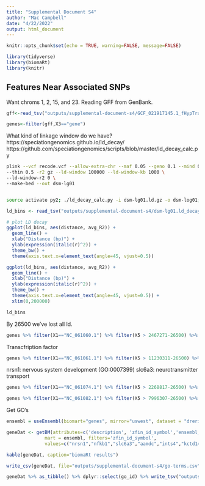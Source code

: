 ```yaml
---
title: "Supplemental Document S4"
author: "Mac Campbell"
date: "4/22/2022"
output: html_document
---
```


```r
knitr::opts_chunk$set(echo = TRUE, warning=FALSE, message=FALSE)
```

```r
library(tidyverse)
library(biomaRt)
library(knitr)
```


## Features Near Associated SNPs


Want chroms 1, 2, 15, and 23. Reading GFF from GenBank.     
```r
gff<-read_tsv("outputs/supplemental-document-s4/GCF_021917145.1_fHypTra1_genomic.gff.gz", skip=8, col_names = FALSE) %>% filter(X1 %in% c("NC_061060.1","NC_061061.1","NC_061074.1","NC_061082.1"))
```

```r
genes<-filter(gff,X3=="gene")
```

What kind of linkage window do we have?     
https://speciationgenomics.github.io/ld_decay/    
https://github.com/speciationgenomics/scripts/blob/master/ld_decay_calc.py      

```sh
plink --vcf recode.vcf --allow-extra-chr --maf 0.05 --geno 0.1 --mind 0.5 --chr lg01 \
--thin 0.5 -r2 gz --ld-window 100000 --ld-window-kb 1000 \
--ld-window-r2 0 \
--make-bed --out dsm-lg01


source activate py2; ./ld_decay_calc.py -i dsm-lg01.ld.gz -o dsm-log01; conda deactivate;
```

```r
ld_bins <- read_tsv("outputs/supplemental-document-s4/dsm-lg01.ld_decay_bins")

# plot LD decay
ggplot(ld_bins, aes(distance, avg_R2)) +
  geom_line() +
  xlab("Distance (bp)") + 
  ylab(expression(italic(r)^2)) +
  theme_bw() +
  theme(axis.text.x=element_text(angle=45, vjust=0.5)) 
```


```r
ggplot(ld_bins, aes(distance, avg_R2)) +
  geom_line() +
  xlab("Distance (bp)") + 
  ylab(expression(italic(r)^2)) +
  theme_bw() +
  theme(axis.text.x=element_text(angle=45, vjust=0.5)) +
  xlim(0,200000)
```

```r
ld_bins
```

By 26500 we've lost all ld.

```r
genes %>% filter(X1=="NC_061060.1") %>% filter(X5 > 2467271-26500) %>% filter(X4 < 2467271+26500) %>% mutate( Distance = X4 - 2467271, End = X5 - 2467271)
```

Transcfription factor 

```r
genes %>% filter(X1=="NC_061061.1") %>% filter(X5 > 11230311-26500) %>% filter(X4 < 11230464+26500)
```

nrsn1: nervous system development (GO:0007399)
slc6a3: neurotransmitter transport


```r
genes %>% filter(X1=="NC_061074.1") %>% filter(X5 > 2268817-26500) %>% filter(X4 < 2268817+26500)
```


```r
genes %>% filter(X1=="NC_061082.1") %>% filter(X5 > 7996307-26500) %>% filter(X4 < 7996307+26500)
```


Get GO's     

```r
ensembl = useEnsembl(biomart="genes", mirror="uswest", dataset = "drerio_gene_ensembl")
```

```r
geneDat <- getBM(attributes=c('description', 'zfin_id_symbol','ensembl_gene_id','go_id','name_1006',"definition_1006"),
              mart = ensembl, filters='zfin_id_symbol', 
              values=c("nrsn1","nfkb1","slc6a3","aamdc","ints4","kctd14","rps3","tfcp2l1","clasp1a"))

```

```r
kable(geneDat, caption="biomaRt results")
```

```r
write_csv(geneDat, file="outputs/supplemental-document-s4/go-terms.csv")
```


```r
geneDat %>% as_tibble() %>% dplyr::select(go_id) %>% write_tsv("outputs/supplemental-document-s4/gos.tsv")
```
